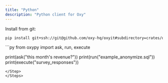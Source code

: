 ```yaml
---
title: "Python"
description: "Python client for Oxy"
---
```


<Steps>
<Step title="Installation">

Install from git:

```bash
pip install git+ssh://git@github.com/oxy-hq/oxyit#subdirectory=crates/oxy
```

</Step>
<Step title="Usage">
```py
from oxypy import ask, run, execute

print(ask("this month's revenue?"))
print(run("example_anonymize.sql"))
print(execute("survey_responses"))

```
</Step>
</Steps>
```
